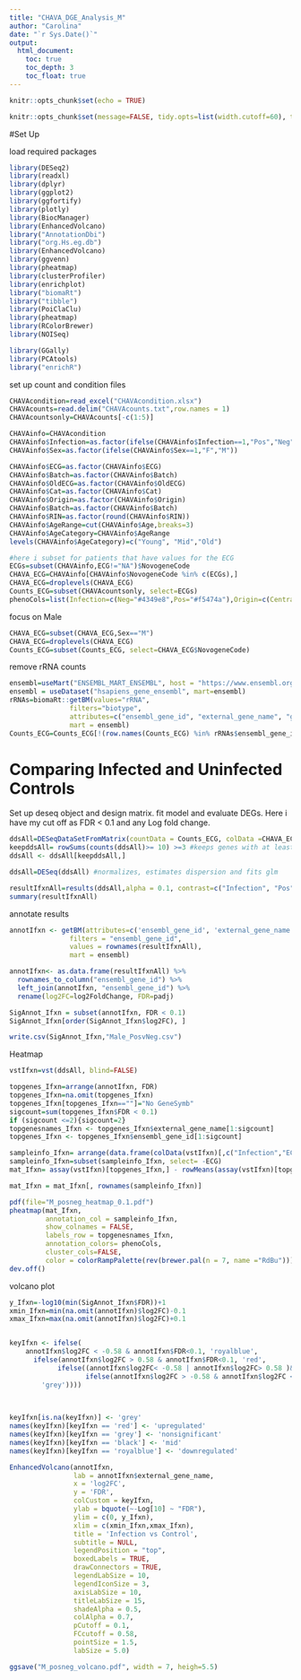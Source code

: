 ```yaml
---
title: "CHAVA_DGE_Analysis_M"
author: "Carolina"
date: "`r Sys.Date()`"
output:   
  html_document:
    toc: true
    toc_depth: 3
    toc_float: true
---
```


```r
knitr::opts_chunk$set(echo = TRUE)
```
```r
knitr::opts_chunk$set(message=FALSE, tidy.opts=list(width.cutoff=60), tidy=TRUE) 
```
#Set Up

load required packages
```r
library(DESeq2)
library(readxl)
library(dplyr)
library(ggplot2)
library(ggfortify)
library(plotly)
library(BiocManager)
library(EnhancedVolcano)
library("AnnotationDbi")
library("org.Hs.eg.db")
library(EnhancedVolcano)
library(ggvenn)
library(pheatmap)
library(clusterProfiler)
library(enrichplot)
library("biomaRt")
library("tibble")
library(PoiClaClu)
library(pheatmap)
library(RColorBrewer)
library(NOISeq)

library(GGally)
library(PCAtools)
library("enrichR")
```


set up count and condition files

```r
CHAVAcondition=read_excel("CHAVAcondition.xlsx")
CHAVAcounts=read.delim("CHAVAcounts.txt",row.names = 1)
CHAVAcountsonly=CHAVAcounts[-c(1:5)]

CHAVAinfo=CHAVAcondition
CHAVAinfo$Infection=as.factor(ifelse(CHAVAinfo$Infection==1,"Pos","Neg"))
CHAVAinfo$Sex=as.factor(ifelse(CHAVAinfo$Sex==1,"F","M"))

CHAVAinfo$ECG=as.factor(CHAVAinfo$ECG)
CHAVAinfo$Batch=as.factor(CHAVAinfo$Batch)
CHAVAinfo$OldECG=as.factor(CHAVAinfo$OldECG)
CHAVAinfo$Cat=as.factor(CHAVAinfo$Cat)
CHAVAinfo$Origin=as.factor(CHAVAinfo$Origin)
CHAVAinfo$Batch=as.factor(CHAVAinfo$Batch)
CHAVAinfo$RIN=as.factor(round(CHAVAinfo$RIN))
CHAVAinfo$AgeRange=cut(CHAVAinfo$Age,breaks=3) 
CHAVAinfo$AgeCategory=CHAVAinfo$AgeRange
levels(CHAVAinfo$AgeCategory)=c("Young", "Mid","Old")

#here i subset for patients that have values for the ECG
ECGs=subset(CHAVAinfo,ECG!="NA")$NovogeneCode
CHAVA_ECG=CHAVAinfo[CHAVAinfo$NovogeneCode %in% c(ECGs),]
CHAVA_ECG=droplevels(CHAVA_ECG)
Counts_ECG=subset(CHAVAcountsonly, select=ECGs)
phenoCols=list(Infection=c(Neg="#4349e8",Pos="#f5474a"),Origin=c(CentralAm="#DE8333",Bolivia="#1c9470"),Cat=c(A="#0fbab7",B="#6e016b"))
```

focus on Male
```r
CHAVA_ECG=subset(CHAVA_ECG,Sex=="M")
CHAVA_ECG=droplevels(CHAVA_ECG)
Counts_ECG=subset(Counts_ECG, select=CHAVA_ECG$NovogeneCode)
```


remove rRNA counts
```r
ensembl=useMart("ENSEMBL_MART_ENSEMBL", host = "https://www.ensembl.org")
ensembl = useDataset("hsapiens_gene_ensembl", mart=ensembl)
rRNAs=biomaRt::getBM(values="rRNA", 
               filters="biotype", 
               attributes=c("ensembl_gene_id", "external_gene_name", "gene_biotype"), 
               mart = ensembl)
Counts_ECG=Counts_ECG[!(row.names(Counts_ECG) %in% rRNAs$ensembl_gene_id),]
```

# Comparing Infected and Uninfected Controls

Set up deseq object and design matrix. fit model and evaluate DEGs. Here i have my cut off as FDR < 0.1 and any Log fold change.
```r
ddsAll=DESeqDataSetFromMatrix(countData = Counts_ECG, colData =CHAVA_ECG, design= ~ Batch + Infection)
keepddsAll= rowSums(counts(ddsAll)>= 10) >=3 #keeps genes with at least 3 samples with 10 counts
ddsAll <- ddsAll[keepddsAll,]

ddsAll=DESeq(ddsAll) #normalizes, estimates dispersion and fits glm

resultIfxnAll=results(ddsAll,alpha = 0.1, contrast=c("Infection", "Pos", "Neg")) #alpha sets FDR (default is 0.1), can also set lfcthreshold
summary(resultIfxnAll)
```

annotate results
```r

annotIfxn <- getBM(attributes=c('ensembl_gene_id', 'external_gene_name'), 
               filters = "ensembl_gene_id", 
               values = rownames(resultIfxnAll), 
               mart = ensembl)

annotIfxn<- as.data.frame(resultIfxnAll) %>% 
  rownames_to_column("ensembl_gene_id") %>% 
  left_join(annotIfxn, "ensembl_gene_id") %>% 
  rename(log2FC=log2FoldChange, FDR=padj)

SigAnnot_Ifxn = subset(annotIfxn, FDR < 0.1)
SigAnnot_Ifxn[order(SigAnnot_Ifxn$log2FC), ]

write.csv(SigAnnot_Ifxn,"Male_PosvNeg.csv")
```

Heatmap
```r
vstIfxn=vst(ddsAll, blind=FALSE)

topgenes_Ifxn=arrange(annotIfxn, FDR)
topgenes_Ifxn=na.omit(topgenes_Ifxn)
topgenes_Ifxn[topgenes_Ifxn==""]="No GeneSymb"
sigcount=sum(topgenes_Ifxn$FDR < 0.1)
if (sigcount <=2){sigcount=2}
topgenesnames_Ifxn <- topgenes_Ifxn$external_gene_name[1:sigcount]
topgenes_Ifxn <- topgenes_Ifxn$ensembl_gene_id[1:sigcount]

sampleinfo_Ifxn= arrange(data.frame(colData(vstIfxn)[,c("Infection","ECG")]), Infection)
sampleinfo_Ifxn=subset(sampleinfo_Ifxn, select= -ECG)
mat_Ifxn= assay(vstIfxn)[topgenes_Ifxn,] - rowMeans(assay(vstIfxn)[topgenes_Ifxn,])

mat_Ifxn = mat_Ifxn[, rownames(sampleinfo_Ifxn)]

pdf(file="M_posneg_heatmap_0.1.pdf")
pheatmap(mat_Ifxn, 
         annotation_col = sampleinfo_Ifxn, 
         show_colnames = FALSE, 
         labels_row = topgenesnames_Ifxn, 
         annotation_colors= phenoCols,
         cluster_cols=FALSE,
         color = colorRampPalette(rev(brewer.pal(n = 7, name ="RdBu")))(100))
dev.off()
```


volcano plot
```r
y_Ifxn=-log10(min(SigAnnot_Ifxn$FDR))+1
xmin_Ifxn=min(na.omit(annotIfxn)$log2FC)-0.1
xmax_Ifxn=max(na.omit(annotIfxn)$log2FC)+0.1


keyIfxn <- ifelse(
    annotIfxn$log2FC < -0.58 & annotIfxn$FDR<0.1, 'royalblue',
      ifelse(annotIfxn$log2FC > 0.58 & annotIfxn$FDR<0.1, 'red',
            ifelse((annotIfxn$log2FC< -0.58 | annotIfxn$log2FC> 0.58 )& annotIfxn$FDR>0.1,'black',
                   ifelse(annotIfxn$log2FC > -0.58 & annotIfxn$log2FC < 0.58 & annotIfxn$FDR<0.1,'black',
        'grey'))))

 
 
keyIfxn[is.na(keyIfxn)] <- 'grey'
names(keyIfxn)[keyIfxn == 'red'] <- 'upregulated'
names(keyIfxn)[keyIfxn == 'grey'] <- 'nonsignificant'
names(keyIfxn)[keyIfxn == 'black'] <- 'mid'
names(keyIfxn)[keyIfxn == 'royalblue'] <- 'downregulated'

EnhancedVolcano(annotIfxn,
                lab = annotIfxn$external_gene_name,
                x = 'log2FC',
                y = 'FDR',
                colCustom = keyIfxn,
                ylab = bquote(~-Log[10] ~ "FDR"),
                ylim = c(0, y_Ifxn),
                xlim = c(xmin_Ifxn,xmax_Ifxn),
                title = 'Infection vs Control',
                subtitle = NULL,
                legendPosition = "top",
                boxedLabels = TRUE,
                drawConnectors = TRUE,
                legendLabSize = 10,
                legendIconSize = 3,
                axisLabSize = 10,
                titleLabSize = 15,
                shadeAlpha = 0.5,
                colAlpha = 0.7,
                pCutoff = 0.1,
                FCcutoff = 0.58,
                pointSize = 1.5,
                labSize = 5.0)

ggsave("M_posneg_volcano.pdf", width = 7, heigh=5.5)
```
